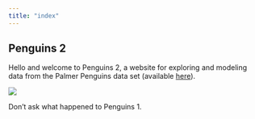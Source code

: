 ```yaml
---
title: "index"
---
```


## Penguins 2

Hello and welcome to Penguins 2, a website for exploring and modeling data from the Palmer Penguins data set (available [here](https://cran.r-project.org/web/packages/palmerpenguins/readme/README.html)).

![](/images/penguin.gif)

Don't ask what happened to Penguins 1.
